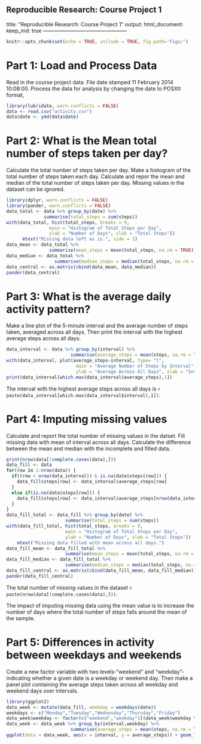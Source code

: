 Reproducible Research: Course Project 1
------------------------------------------------
title: "Reproducible Research: Course Project 1"
output:
  html_document:
      keep_md: true
------------------------------------------------

```r
knitr::opts_chunk$set(echo = TRUE, include = TRUE, fig.path='Figs/')
```

# Part 1: Load and Process Data

Read in the course project data. File date stamped 11 February 2014 10:08:00. Process the data for analysis by changing the date to POSXlt format, 

```r
library(lubridate, warn.conflicts = FALSE)
data <- read.csv("activity.csv")
data$date <- ymd(data$date)
```

# Part 2: What is the Mean total number of steps taken per day?

Calculate the total number of steps taken per day. Make a histogram of the total number of steps taken each day. Calculate and repor the mean and median of the total number of steps taken per day. Missing values in the dataset can be ignored.

```r
library(dplyr, warn.conflicts = FALSE)
library(pander, warn.conflicts = FALSE)
data_total <- data %>% group_by(date) %>% 
              summarise(total_steps = sum(steps))
with(data_total, hist(total_steps, breaks = 9, 
                main = "Histogram of Total Steps per Day", 
                ylab = "Number of Days", xlab = "Total Steps"))
      mtext("Missing data left as is.", side = 1)
data_mean <- data_total %>% 
                summarise(mean_steps = mean(total_steps, na.rm = TRUE))
data_median <- data_total %>% 
                  summarise(median_steps = median(total_steps, na.rm = TRUE))
data_central <- as.matrix(cbind(data_mean, data_median))
pander(data_central)
```

# Part 3: What is the average daily activity pattern?

Make a line plot of the 5-minute interval and the average number of steps taken, averaged across all days. Then print the interval with the highest average steps across all days.


```r
data_interval <- data %>% group_by(interval) %>% 
                        summarise(average_steps = mean(steps, na.rm = TRUE))
with(data_interval, plot(average_steps~interval, type= "l", 
                          main = "Average Number of Steps by Interval", 
                          ylab = "Average Across All Days", xlab = "Intervals"))
print(data_interval[which.max(data_interval$average_steps),1])
```

The interval with the highest average steps across all days is `r paste(data_interval[which.max(data_interval$interval),1])`.

# Part 4: Imputing missing values

Calculate and report the total number of missing values in the datset. Fill missing data with mean of interval across all days. Calculate the difference between the mean and median with the incomplete and filled data.

```r
print(nrow(data[!complete.cases(data),]))
data_fill <- data
for(row in 1:nrow(data)) {
  if((row < nrow(data_interval)) & is.na(data$steps[row])) {
    data_fill$steps[row] <- data_interval$average_steps[row]
  }
  else if(is.na(data$steps[row])) {
    data_fill$steps[row] <- data_interval$average_steps[nrow(data_interval)-row%%nrow(data_interval)]
  }
}
data_fill_total <- data_fill %>% group_by(date) %>% 
                      summarise(total_steps = sum(steps))
with(data_fill_total, hist(total_steps, breaks = 9, 
                      main = "Histogram of Total Steps per Day", 
                      ylab = "Number of Days", xlab = "Total Steps"))
    mtext("Missing data filled with mean across all days.")
data_fill_mean <- data_fill_total %>% 
                      summarise(mean_steps = mean(total_steps, na.rm = TRUE))
data_fill_median <- data_fill_total %>% 
                      summarise(median_steps = median(total_steps, na.rm = TRUE))
data_fill_central <- as.matrix(cbind(data_fill_mean, data_fill_median))
pander(data_fill_central)

```

The total number of missing values in the dataset `r paste(nrow(data[!complete.cases(data),]))`.

The impact of imputing missing data using the mean value is to increase the number of days where the total number of steps falls around the mean of the sample.

# Part 5: Differences in activity between weekdays and weekends

Create a new factor variable with two levels-"weekend" and "weekday"-indicating whether a given date is a weekday or weekend day. Then make a panel plot containing the average steps taken across all weekday and weekend days over intervals.

```r
library(ggplot2)
data_week <- mutate(data_fill, weekday = weekdays(date))
weekdays <- c("Monday","Tuesday","Wednesday","Thursday","Friday")
data_week$weekday <- factor(c("weekend","weekday")[(data_week$weekday %in% weekdays)+1L])
data_week <- data_week %>% group_by(interval,weekday) %>% 
                        summarise(average_steps = mean(steps, na.rm = TRUE))
ggplot(data = data_week, aes(x = interval, y = average_steps)) + geom_line() + facet_wrap(~weekday)
```